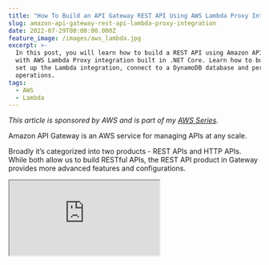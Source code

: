 ```yaml
---
title: "How To Build an API Gateway REST API Using AWS Lambda Proxy Integration?"
slug: amazon-api-gateway-rest-api-lambda-proxy-integration
date: 2022-07-29T00:00:00.000Z
feature_image: /images/aws_lambda.jpg
excerpt: >-
  In this post, you will learn how to build a REST API using Amazon API Gateway
  with AWS Lambda Proxy integration built in .NET Core. Learn how to build and
  set up the Lambda integration, connect to a DynamoDB database and perform CRUD
  operations.
tags:
  - AWS
  - Lambda
---
```

_This article is sponsored by AWS and is part of my [AWS Series](/blog/tag/aws/)._

Amazon API Gateway is an AWS service for managing APIs at any scale.

Broadly it’s categorized into two products - REST APIs and HTTP APIs. While both allow us to build RESTful APIs, the REST API product in Gateway provides more advanced features and configurations.

<iframe src="https://www.youtube.com/embed/13Urq-AqH8M" />

REST API supports different integration options to power the APIs we build, and AWS Lambda is one of them.

In a previous blog post, I walked through the different building blocks of the Amazon API Gateway REST API. If you are entirely new to this, I highly recommend checking that out first to understand some of the basic terminologies and features.

<BlogLink
  href="/blog/amazon-api-gateway-rest-api-introduction"
  title="Amazon API Gateway - Introduction To Building REST APIs"
  description="Learn how to build REST API using API Gateway. We will learn the different building blocks of REST APIs, how they connect with each other, and how you can build and configure an API in the AWS Console."
  authorImage="/images/favicon.ico"
  authorName="Rahul Nath"
  authorTitle="Rahul Pulikkot Nath"
  featureImage="/images/learning_code.jpg"
/>

In this post, we will learn how to build a REST API using Amazon API Gateway with AWS Lambda Proxy integration built in .NET Core.

With Proxy Integration, the HTTP Request coming into the API Gateway is passed as is to the Lambda Function, and the function is responsible for interpreting the request.

You will learn:

-   Build an AWS Lambda in .NET to handle Amazon API Gateway Request/Response.
-   Persist data to Amazon DynamoDB and perform Create, Read, Update & Delete (CRUD) operations on the data.
-   Set up and integrate with AWS Lambda from API Gateway.

## Build AWS Lambda

Let’s first build out the Lambda function to handle Amazon API Gateway requests/responses.

[AWS Lambda For The .NET Developer](https://www.udemy.com/course/aws-lambda-dotnet/?referralCode=981481B991C2890BD448)

The AWS Toolkit extension makes it easy to build AWS applications in .NET core. It’s available on multiple IDEs. You can check out the setup video, available for a free preview on my [Udemy Course here.](https://www.udemy.com/course/aws-lambda-dotnet/?referralCode=981481B991C2890BD448)

Create an Empty Lambda Function from the available Visual Studio templates. To interact with API Gateway Events, we need a NuGet package - [Amazon.Lambda.APIGatewayEvents](https://www.nuget.org/packages/Amazon.Lambda.APIGatewayEvents)

```csharp
public async Task<APIGatewayProxyResponse> FunctionHandler(
        APIGatewayProxyRequest request, ILambdaContext context)
{
    var userIdString = request.QueryStringParameters?["userId"];
    if (Guid.TryParse(userIdString, out var userId))
    {
        var dynamoDbContext = new DynamoDBContext(new AmazonDynamoDBClient());
        var user = await dynamoDbContext.LoadAsync<User>(userId);
        if (user != null)
            return new APIGatewayProxyResponse()
            {
                StatusCode = 200,
                Body = JsonSerializer.Serialize(user)
            };
    }

    return new APIGatewayProxyResponse()
    {
        StatusCode = 400,
        Body = "Bad Request"
    };
}

```

The above function code connects to the DynamoDB User table and retrieves the User information from the table for the given user id GUID. It extracts the `userId` from the API Gateway request from the query string parameters collection.

Since I have set up the AWS Credentials for my local development environment using configuration files, I don’t have to pass in any credentials explicitly. If you want to set it up for your development environment, check out my blog post on [How To Manage Credentials When Building .NET Application on AWS](/blog/amazon-credentials-dotnet/).

The DynamoDB context, by convention, uses the class name, in this case, _User,_ to find the table it needs to read data. For a valid user id, it returns the User object returned from the DynamoDB table back to the caller. The function returns the `APIGatewayProxyResponse` type with the details populated with the appropriate HTTP status code.

### Mock Lambda Test Tool

The Lambda project comes with the Mock Lambda Test tool, which helps test the Lambda function in development environments. Running the Lambda function project launches the tool and opens a browser.

It provides the UI to simulate an API Gateway Proxy request. Select the appropriate Example Requests type, API Gateway AWS Proxy, which populates the Function Input with a sample gateway request JSON object. Update the properties on the sample request and hit the Execute Function method.

![Mock Lambda test tool allows invoking the lambda function on the development machine and simulates API Gateway AWS Proxy requests. You can populate all request properties, just as it would have come from API Gateway request.](/images/api-gateway-rest-api-lambda-proxy-mock-lambda-test-tool.jpg)

You can test the lambda function with different input options and parameters using the Mock Lambda Test Tool.

### Publish to AWS & Setup IAM Policies

With the Lambda function building and tested locally, let’s deploy it to our AWS Account. The easiest way is from the Visual Studio with the AWS Toolkit installed.

I usually set up a build-deploy pipeline in a real-world application to automate this. Check below how to use CloudFormation templates to automate build-deploy pipeline.

<iframe src="https://www.youtube.com/embed/U96230YlSJA" />

Let’s now use the ‘Publish To Lambda Function’ option by right-clicking on the project in Visual Studio.

Enter the function name (`user-service`), and the role policies (_BasicExecutionPolicy_) for the Lambda function and click deploy.

![Publish the lambda function from Visual Studio using the AWS Toolkit.](/images/api-gateway-rest-api-lambda-proxy-publish-lambda.jpg)

Once deployed to AWS, we need to make sure the lambda function has access to talk to the appropriate DynamoDB tables. In this case, we need to explicitly add the permissions to talk to the User table in our account.

Add this by updating the Lambda IAM role automatically created when we deployed from Visual Studio.

Navigate to the Lambda Function in AWS Console, under Configuration → Permissions, and select the Execution Role assigned to the Lambda Function.

It opens the IAM Role, where you can Add additional Permissions to the role.

![Update the Lambda IAM Role to provider permissions to talk to the DynamoDB table. Explicitly select the required permissions and the Resources the Lambda function needs access to.](/images/api-gateway-rest-api-lambda-proxy-lambda-iam-role.jpg)

I have added specific permissions (Read, Put, Update and Delete) for the User table. Provide only the minimum required permissions and explicitly choose the Resources that need access. This follows the [Apply least-privilege permissions](https://docs.aws.amazon.com/IAM/latest/UserGuide/best-practices.html#grant-least-privilege) with IAM Policies guidelines.

## Integrate API Gateway to Lambda Function

With the Lambda function up and running in our AWS account, it’s time to integrate it with the AWS API Gateway method integration.

Once you create a new API Gateway REST API, add a User resource and a `GET` method under that. You can follow the steps detailed [in my previous post](/blog/amazon-api-gateway-rest-api-introduction/) to get this setup.

To set up Lambda integration, select the Lambda function under the Integration Request. Provide the details of the region and the Lambda Function to connect to integrate.

Check the ‘_Use Lambda Proxy Integration_’ option, which turns on Proxy integration for the integration.

![Set up the method integration request with the Lambda function details to set up the integration. Make sure to select Lambda Proxy integration.](/images/api-gateway-rest-api-lambda-proxy-lambda-method-integration-request.jpg)

Once you assign the integration to the Lambda function, it will automatically prompt to add permission for the Gateway to invoke the Lambda function. This is required so that API Gateway can invoke/trigger the Lambda Function whenever a request comes to this API Method.

## Reuse Lambda For Multiple Methods

Each method added in API Gateway needs an associated Lambda function to handle the request.

Depending on the use case and how you want to scale, you can use the same Lambda function or have a different Lambda function for each method/endpoint.

If you are unsure, you can start with one Lambda function for each resource in API Gateway and then decide to break it up further if you need to as your application grows.

To reuse the same Lambda function to handle multiple HTTP methods, we can switch the functionality in the Lambda Function based on the HTTP Method. The `HttPMethod` property of the `APIGatewayProxyRequest` provides this value.

### Add POST Endpoint

The main function handler, now takes in the request and uses switch/case on the `HtppMethod` to determine what action to perform. For a `POST` request, it calls the `HandlePost` method.

```csharp
public async Task<APIGatewayProxyResponse> FunctionHandler(
    APIGatewayProxyRequest request, ILambdaContext context)
{
    return request.HttpMethod switch
    {
        "GET" => await HandleGet(request),
        "POST" => await HandlePost(request),
        _ => new APIGatewayProxyResponse() { StatusCode = 500, Body = "Unknown Request" }
    };
}

private async Task<APIGatewayProxyResponse> HandlePost(
    APIGatewayProxyRequest request)
{
    var user = JsonSerializer.Deserialize<User>(request.Body);
    if (user != null)
    {
        await _dynamoDbContext.SaveAsync(user);
        return new APIGatewayProxyResponse()
        {
            StatusCode = 200,
            Body = "User Added"
        };
    }

    return new APIGatewayProxyResponse()
    {
        StatusCode = 400,
        Body = "Bad Request"
    };
}

```

The `HandlePost` function expects the _User_ information to be part of the HttpRequest Body in JSON format. For a valid user, it writes it to the User table in DynamoDB.

The response for all the requests is still the same `APIGatewayProxyResponse` type.

You can use the Mock Lambda Test tool to test these changes on your development environment and deploy them to the AWS Lambda function same as before.

## Deploy API

To interact and make the API callable for your users, you need to Deploy the API to a Stage.

> _A Stage is a logical reference to a lifecycle state of your API (for example, `dev`, `prod`, `beta`, `v2`)._

Once deployed, you can use the URL for the API to test the end-end integration. Test the `GET` and `POST` methods on the _/user_ resource.

![Amazon API Gateway REST API deployed to a Stage.](/images/api-gateway-rest-api-lambda-proxy-stage.jpg)

But with the current setup, if we deploy the API to two stages, it will still be talking to the same backend integrations - Lambda Function and DynamoDB table. We can solve that using Stage variables and integrate with different backend services based on the stage it’s running on. Read more on this follow up post here on [How To Manage Multiple Stages in Amazon API Gateway REST API?](/blog/amazon-api-gateway-rest-api-multiple-stages/)

_Full Source code and demo [available here](https://rahulpnath.visualstudio.com/YouTube%20Samples/_git/api-gateway-rest-lambda-proxy-integration)._

I hope this helped you to set up your Amazon API Gateway REST APIs using Lambda Functions running on .NET Core.
